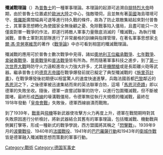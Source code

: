 {{德国军事历史}}
'''殲滅戰理論'''（{{lang-de|'''Vernichtungsgedanke'''}}）為[[普魯士|普魯士]]的一種軍事理論。本理論的起源可追溯自[[腓特烈大帝|腓特烈大帝]]時期，由於普魯士位置處於[[歐洲大陸|歐洲大陸]]之中心，強敵環伺，且並無有著[[英國|英國]]海島環境可守、[[俄羅斯|俄羅斯]]廣闊幅員可退等進行持久戰的條件，故為了防止眾敵集結起來對付普魯士，其軍事思想轉化為使國家全無後顧之憂、免除戰事陷入僵局，且盡可能只一次僅面對單一戰爭的作法，即遂行將敵人軍事力量徹底消滅的「殲滅戰」。為執行殲滅戰，普魯士軍對其部隊進行了非常嚴格的訓練與指揮管理，在著名軍事思想家[[卡爾·馮·克勞塞維茨|卡爾·馮·克勞塞維茨]]的著作《[[戰爭論|戰爭論]]》中亦可看到相當的殲滅戰理論。

殲滅戰的應用可於普魯士數次戰爭中見得，諸如[[奧地利王位繼承戰爭|奧地利王位繼承戰爭]]、[[七年戰爭|七年戰爭]]、[[拿破崙戰爭|拿破崙戰爭]]、[[普奧戰爭|普奧戰爭]]和[[普法戰爭|普法戰爭]]皆有所為。然而隨著軍事科技之進步，到了[[第一次世界大戰|第一次世界大戰]]時防守火力遠較進攻火力強大許多，尤其是[[機關槍|機關槍]]或是長距離火砲等武器。繼承普魯士的[[德意志帝國|德意志帝國]]在戰爭爆發前就已擬定了典型殲滅戰的《[[施里芬計畫|施里芬計畫]]》，在戰爭爆發後初期便以相當驚人的速度快速進擊，兵臨法國首都[[巴黎|巴黎]]鄰近的[[馬恩河|馬恩河]]之下，之後德軍被迅速集結而來的英法聯軍合防，這場「[[第一次馬恩河戰役|馬恩河奇蹟]]」即以德軍的失敗坐收。隨後，德軍一直嘗試聯軍的防守，以進行包圍殲滅戰，但不斷被圍堵，最終形成[[西方戰線_(第一次世界大戰)|西線]]的壕溝戰僵局，令德軍無從執行大規模的殲滅戰，最終在1918年發動「[[皇帝會戰|皇帝會戰]]」失敗後，德軍西線崩潰而戰敗。

到了1939年，[[戰車|戰車]]與[[飛機|飛機]]等新武器使攻擊方火力再度上升，德軍在戰間期時對其失敗原因進行分析檢討，將新武器結合其舊有的軍事理論，包括殲滅戰、機動戰與側翼打擊等，形成一種新式的戰爭學說，西方盟國將其稱之「[[閃擊戰|閃擊戰]]」。1939年9月的[[波蘭戰役|波蘭戰役]]、1940年的[[法國戰役|法國戰役]]、1941年的[[巴巴羅薩行動|巴巴羅薩行動]]和1943年的[[衛城作戰|衛城作戰]]皆是德軍融入殲滅戰思想而策劃的軍事行動。

[[Category:戰術|Category:戰術]]
[[Category:德国军事史|Category:德国军事史]]
{{War-stub}}